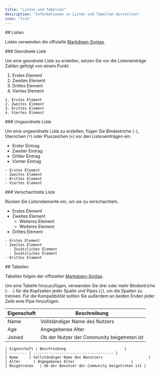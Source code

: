 ```yaml
---
title: "Listen und Tabellen"
description: "Informationen in Listen und Tabellen darstellen"
icon: "list"
---
```


<div id="lists">
  ## Listen
</div>

Listen verwenden die offizielle [Markdown-Syntax](https://www.markdownguide.org/basic-syntax/#lists-1).

<div id="ordered-list">
  ### Geordnete Liste
</div>

Um eine geordnete Liste zu erstellen, setzen Sie vor die Listeneinträge Zahlen gefolgt von einem Punkt.

1. Erstes Element
2. Zweites Element
3. Drittes Element
4. Viertes Element

```mdx
1. Erstes Element
2. Zweites Element
3. Drittes Element
4. Viertes Element
```


<div id="unordered-list">
  ### Ungeordnete Liste
</div>

Um eine ungeordnete Liste zu erstellen, fügen Sie Bindestriche (`-`), Sternchen (`*`) oder Pluszeichen (`+`) vor den Listeneinträgen ein.

* Erster Eintrag
* Zweiter Eintrag
* Dritter Eintrag
* Vierter Eintrag

```mdx
- Erstes Element
- Zweites Element
- Drittes Element
- Viertes Element
```


<div id="nested-list">
  ### Verschachtelte Liste
</div>

Rücken Sie Listenelemente ein, um sie zu verschachteln.

* Erstes Element
* Zweites Element
  * Weiteres Element
  * Weiteres Element
* Drittes Element

```mdx
- Erstes Element
- Zweites Element
  - Zusätzliches Element
  - Zusätzliches Element
- Drittes Element
```


<div id="tables">
  ## Tabellen
</div>

Tabellen folgen der offiziellen [Markdown-Syntax](https://www.markdownguide.org/extended-syntax/#tables).

Um eine Tabelle hinzuzufügen, verwenden Sie drei oder mehr Bindestriche (`---`) für die Kopfzeilen jeder Spalte und Pipes (`|`), um die Spalten zu trennen. Für die Kompatibilität sollten Sie außerdem an beiden Enden jeder Zeile eine Pipe hinzufügen.

| Eigenschaft | Beschreibung                         |
| ----------- | ------------------------------------ |
| Name        | Vollständiger Name des Nutzers       |
| Age         | Angegebenes Alter                    |
| Joined      | Ob der Nutzer der Community beigetreten ist |

```mdx
| Eigenschaft | Beschreibung                           |
| -------- | ------------------------------------- |
| Name     | Vollständiger Name des Benutzers                     |
| Alter      | Angegebenes Alter                          |
| Beigetreten   | Ob der Benutzer der Community beigetreten ist |
```
